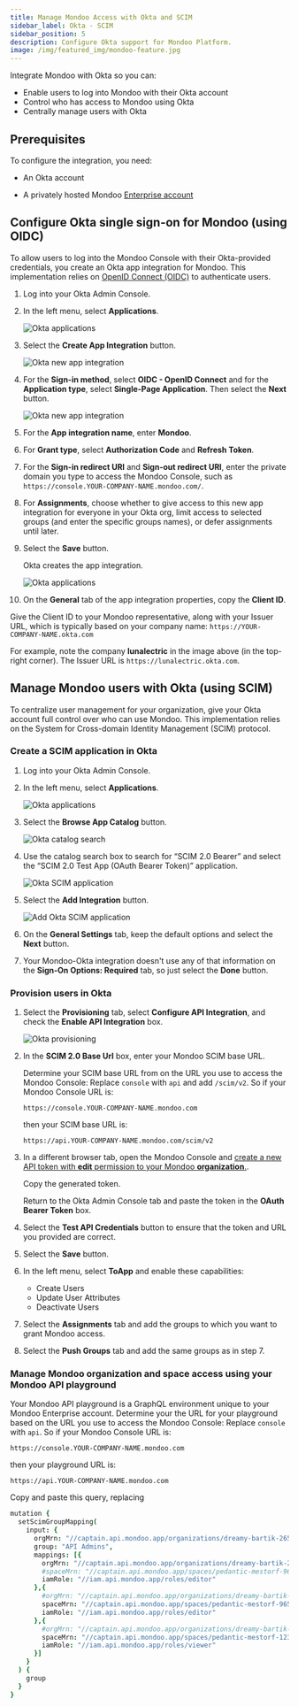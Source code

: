 ```yaml
---
title: Manage Mondoo Access with Okta and SCIM
sidebar_label: Okta - SCIM
sidebar_position: 5
description: Configure Okta support for Mondoo Platform.
image: /img/featured_img/mondoo-feature.jpg
---
```


Integrate Mondoo with Okta so you can:

- Enable users to log into Mondoo with their Okta account
- Control who has access to Mondoo using Okta
- Centrally manage users with Okta

## Prerequisites

To configure the integration, you need:

- An Okta account

- A privately hosted Mondoo [Enterprise account](https://mondoo.com/pricing)

## Configure Okta single sign-on for Mondoo (using OIDC)

To allow users to log into the Mondoo Console with their Okta-provided credentials, you create an Okta app integration for Mondoo. This implementation relies on [OpenID Connect (OIDC)](https://openid.net/developers/how-connect-works/) to authenticate users.

1. Log into your Okta Admin Console.

2. In the left menu, select **Applications**.

   ![Okta applications](/img/platform/maintain/access/okta/applications.png)

3. Select the **Create App Integration** button.

   ![Okta new app integration](/img/platform/maintain/access/okta/new-app1.png)

4. For the **Sign-in method**, select **OIDC - OpenID Connect** and for the **Application type**, select **Single-Page Application**. Then select the **Next** button.

   ![Okta new app integration](/img/platform/maintain/access/okta/new-app2.png)

5. For the **App integration name**, enter **Mondoo**.

6. For **Grant type**, select **Authorization Code** and **Refresh Token**.

7. For the **Sign-in redirect URI** and **Sign-out redirect URI**, enter the private domain you type to access the Mondoo Console, such as `https://console.YOUR-COMPANY-NAME.mondoo.com/`.

8. For **Assignments**, choose whether to give access to this new app integration for everyone in your Okta org, limit access to selected groups (and  enter the specific groups names), or defer assignments until later.

9. Select the **Save** button.

   Okta creates the app integration.

   ![Okta applications](/img/platform/maintain/access/okta/app-props.png)

10. On the **General** tab of the app integration properties, copy the **Client ID**.

   Give the Client ID to your Mondoo representative, along with your Issuer URL, which is typically based on your company name: `https://YOUR-COMPANY-NAME.okta.com`

   For example, note the company **lunalectric** in the image above (in the top-right corner). The Issuer URL is `https://lunalectric.okta.com`.

## Manage Mondoo users with Okta (using SCIM)

To centralize user management for your organization, give your Okta account full control over who can use Mondoo. This implementation relies on the System for Cross-domain Identity Management (SCIM) protocol.

### Create a SCIM application in Okta

1. Log into your Okta Admin Console.

2. In the left menu, select **Applications**.

   ![Okta applications](/img/platform/maintain/access/okta/applications.png)

3. Select the **Browse App Catalog** button.

   ![Okta catalog search](/img/platform/maintain/access/okta/search-scim.png)

4. Use the catalog search box to search for “SCIM 2.0 Bearer” and select the “SCIM 2.0 Test App (OAuth Bearer Token)” application.

   ![Okta SCIM application](/img/platform/maintain/access/okta/scim-info.png)

5. Select the **Add Integration** button.

   ![Add Okta SCIM application](/img/platform/maintain/access/okta/add-start.png)

6. On the **General Settings** tab, keep the default options and select the **Next** button.

7. Your Mondoo-Okta integration doesn't use any of that information on the **Sign-On Options: Required** tab, so just select the **Done** button.

### Provision users in Okta

1. Select the **Provisioning** tab, select **Configure API Integration**, and check the **Enable API Integration** box.

   ![Okta provisioning](/img/platform/maintain/access/okta/provisioning.png)

2. In the **SCIM 2.0 Base Url** box, enter your Mondoo SCIM base URL.

   Determine your SCIM base URL from on the URL you use to access the Mondoo Console: Replace `console` with `api` and add `/scim/v2`. So if your Mondoo Console URL is:

   `https://console.YOUR-COMPANY-NAME.mondoo.com`

   then your SCIM base URL is:

   `https://api.YOUR-COMPANY-NAME.mondoo.com/scim/v2`


3. In a different browser tab, open the Mondoo Console and [create a new API token with **edit** permission to your Mondoo **organization**.](https://mondoo.com/docs/platform/maintain/access/api-tokens/#generate-an-api-token-for-access-to-all-spaces-in-an-organization).

   Copy the generated token.

   Return to the Okta Admin Console tab and paste the token in the **OAuth Bearer Token** box.

4. Select the **Test API Credentials** button to ensure that the token and URL you provided are correct.

5. Select the **Save** button.

6. In the left menu, select **ToApp** and enable these capabilities:

   - Create Users
   - Update User Attributes
   - Deactivate Users

7. Select the **Assignments** tab and add the groups to which you want to grant Mondoo access.

8. Select the **Push Groups** tab and add the same groups as in step 7.

### Manage Mondoo organization and space access using your Mondoo API playground

Your Mondoo API playground is a GraphQL environment unique to your Mondoo Enterprise account. Determine your the URL for your playground based on the URL you use to access the Mondoo Console: Replace `console` with `api`. So if your Mondoo Console URL is:

`https://console.YOUR-COMPANY-NAME.mondoo.com`

then your playground URL is:

`https://api.YOUR-COMPANY-NAME.mondoo.com`

Copy and paste this query, replacing

```coffeescript
mutation {
  setScimGroupMapping(
    input: {
      orgMrn: "//captain.api.mondoo.app/organizations/dreamy-bartik-265385",
      group: "API Admins",
      mappings: [{
        orgMrn: "//captain.api.mondoo.app/organizations/dreamy-bartik-265385",
        #spaceMrn: "//captain.api.mondoo.app/spaces/pedantic-mestorf-965815",
        iamRole: "//iam.api.mondoo.app/roles/editor"
      },{
        #orgMrn: "//captain.api.mondoo.app/organizations/dreamy-bartik-265385",
        spaceMrn: "//captain.api.mondoo.app/spaces/pedantic-mestorf-965815",
        iamRole: "//iam.api.mondoo.app/roles/editor"
      },{
        #orgMrn: "//captain.api.mondoo.app/organizations/dreamy-bartik-265385",
        spaceMrn: "//captain.api.mondoo.app/spaces/pedantic-mestorf-12323",
        iamRole: "//iam.api.mondoo.app/roles/viewer"
      }]
    }
  ) {
    group
  }
}
```
